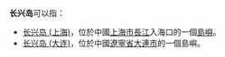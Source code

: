 '''长兴岛'''可以指：
* [[长兴岛_(上海)|长兴岛 (上海)]]，位於中國[[上海市|上海市]][[長江|長江]]入海口的一個[[島嶼|島嶼]]。
* [[长兴岛_(大连)|长兴岛 (大连)]]，位於中國[[遼寧省|遼寧省]][[大連市|大連市]]的一個島嶼。
{{disambig|Cat=三字中国地名消歧义}}